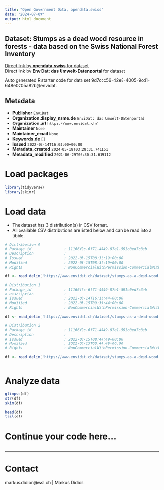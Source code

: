 ```yaml
---
title: "Open Government Data, opendata.swiss"
date: "2024-07-09"
output: html_document
---
```


## Dataset: Stumps as a dead wood resource in forests - data based on the Swiss National Forest Inventory



[Direct link by **opendata.swiss** for dataset](https://opendata.swiss/de/dataset/stumps-as-a-dead-wood-resource-in-forests-data-based-on-the-swiss-national-forest-inventory)<br>
[Direct link by **EnviDat: das Umwelt-Datenportal** for dataset](https://www.envidat.ch/#/metadata/stumps-as-a-dead-wood-resource)

Auto generated R starter code for data set 9d7ccc56-42e8-4005-9cd1-648e0205a82b@envidat.

## Metadata

- **Publisher** `EnviDat`
- **Organization.display_name.de** `EnviDat: das Umwelt-Datenportal`
- **Organization.url** `https://www.envidat.ch/`
- **Maintainer** `None`
- **Maintainer_email** `None`
- **Keywords.de** `[]`
- **Issued** `2022-03-14T16:03:00+00:00`
- **Metadata_created** `2024-05-18T03:28:31.741151`
- **Metadata_modified** `2024-06-29T03:30:31.619112`


# Load packages

```r

library(tidyverse)
library(skimr)

```

# Load data

-   The dataset has 3 distribution(s) in CSV format.
-   All available CSV distributions are listed below and can be read into a tibble.

```r

# Distribution 0
# Package_id               : 11166f2c-6f71-4049-87e1-561c0ed7c3eb
# Description              : 
# Issued                   : 2022-03-15T08:31:19+00:00
# Modified                 : 2022-03-15T08:31:19+00:00
# Rights                   : NonCommercialWithPermission-CommercialWithPermission-ReferenceRequired

df <- read_delim('https://www.envidat.ch/dataset/stumps-as-a-dead-wood-resource/resource/723bfcc7-f2b5-4030-94d5-86bac0f52250')

# Distribution 1
# Package_id               : 11166f2c-6f71-4049-87e1-561c0ed7c3eb
# Description              : 
# Issued                   : 2022-03-14T16:11:44+00:00
# Modified                 : 2022-03-15T09:39:44+00:00
# Rights                   : NonCommercialWithPermission-CommercialWithPermission-ReferenceRequired

df <- read_delim('https://www.envidat.ch/dataset/stumps-as-a-dead-wood-resource/resource/8de64d6a-4d7a-4233-a5ab-c4485b1f40a6')

# Distribution 2
# Package_id               : 11166f2c-6f71-4049-87e1-561c0ed7c3eb
# Description              : 
# Issued                   : 2022-03-15T08:40:49+00:00
# Modified                 : 2022-03-15T08:40:49+00:00
# Rights                   : NonCommercialWithPermission-CommercialWithPermission-ReferenceRequired

df <- read_delim('https://www.envidat.ch/dataset/stumps-as-a-dead-wood-resource/resource/82cad928-4741-415e-a3c7-f19ca4a0d72e')



```

# Analyze data

```r

glimpse(df)
str(df)
skim(df)

head(df)
tail(df)

```

# Continue your code here...

```r

```

------------------------------------------------------------------------

# Contact

markus.didion@wsl.ch | Markus Didion
